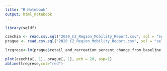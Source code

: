 ```yaml
---
title: "R Notebook"
output: html_notebook
---
```


```R
library(sqldf)
```

```R
czechia <- read.csv.sql("2020_CZ_Region_Mobility_Report.csv", sql = "select retail_and_recreation_percent_change_from_baseline from file where sub_region_1 = ''", eol = "\n")
prague <- read.csv.sql("2020_CZ_Region_Mobility_Report.csv", sql = "select retail_and_recreation_percent_change_from_baseline from file where sub_region_1 = 'Prague'", eol = "\n")

lregrese<-lm(prague$retail_and_recreation_percent_change_from_baseline ~ czechia$retail_and_recreation_percent_change_from_baseline)

plot(czechia[, 1], prague[, 1], pch = 20, asp=1)
abline(lregrese,col="red")
```